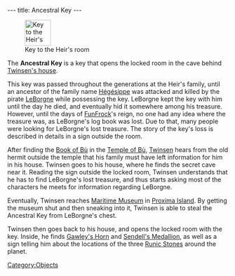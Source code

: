 ---
title: Ancestral Key
---

[[Image:Key to the heirs room.png|right|59px|frame|Key to the Heir's room]]

The '''Ancestral Key''' is a key that opens the locked room in the cave behind [[Twinsen's house]].

This key was passed throughout the generations at the Heir's family, until an ancestor of the family name [[Hégésippe]] was attacked and killed by the pirate [[LeBorgne]] while possessing the key. LeBorgne kept the key with him until the day he died, and eventually hid it somewhere among his treasure. However, until the days of [[FunFrock]]'s reign, no one had any idea where the treasure was, as LeBorgne's log book was lost. Due to that, many people were looking for LeBorgne's lost treasure. The story of the key's loss is described in details in a sign outside the room.

After finding the [[Book of Bù]] in the [[Temple of Bù]], [[Twinsen]] hears from the old hermit outside the temple that his family must have left information for him in his house. Twinsen goes to his house, where he finds the secret cave near it. Reading the sign outside the locked room, Twinsen understands that he has to find LeBorgne's lost treasure, and thus starts asking most of the characters he meets for information regarding LeBorgne.

Eventually, Twinsen reaches [[Maritime Museum]] in [[Proxima Island]]. By getting the museum shut and then sneaking into it, Twinsen is able to steal the Ancestral Key from LeBorgne's chest.

Twinsen then goes back to his house, and opens the locked room with the key. Inside, he finds [[Gawley's Horn]] and [[Sendell's Medallion]], as well as a sign telling him about the locations of the three [[Runic Stones]] around the planet.

[[Category:Objects]]